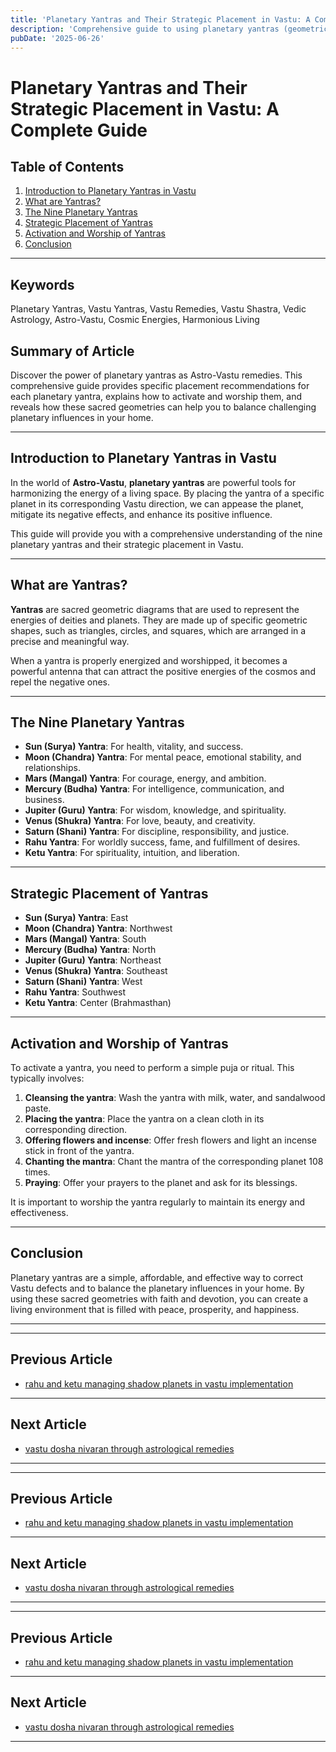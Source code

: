 ```yaml
---
title: 'Planetary Yantras and Their Strategic Placement in Vastu: A Complete Guide'
description: 'Comprehensive guide to using planetary yantras (geometric diagrams) as powerful Astro-Vastu remedies, including specific placement recommendations for each planetary yantra, activation rituals, and explanations of how these sacred geometries help balance challenging planetary influences in different areas of a building.'
pubDate: '2025-06-26'
---
```


# Planetary Yantras and Their Strategic Placement in Vastu: A Complete Guide

## Table of Contents
1. [Introduction to Planetary Yantras in Vastu](#introduction-to-planetary-yantras-in-vastu)
2. [What are Yantras?](#what-are-yantras)
3. [The Nine Planetary Yantras](#the-nine-planetary-yantras)
4. [Strategic Placement of Yantras](#strategic-placement-of-yantras)
5. [Activation and Worship of Yantras](#activation-and-worship-of-yantras)
6. [Conclusion](#conclusion)

---

## Keywords
Planetary Yantras, Vastu Yantras, Vastu Remedies, Vastu Shastra, Vedic Astrology, Astro-Vastu, Cosmic Energies, Harmonious Living

## Summary of Article
Discover the power of planetary yantras as Astro-Vastu remedies. This comprehensive guide provides specific placement recommendations for each planetary yantra, explains how to activate and worship them, and reveals how these sacred geometries can help you to balance challenging planetary influences in your home.

---

## Introduction to Planetary Yantras in Vastu

In the world of **Astro-Vastu**, **planetary yantras** are powerful tools for harmonizing the energy of a living space. By placing the yantra of a specific planet in its corresponding Vastu direction, we can appease the planet, mitigate its negative effects, and enhance its positive influence.

This guide will provide you with a comprehensive understanding of the nine planetary yantras and their strategic placement in Vastu.

---

## What are Yantras?

**Yantras** are sacred geometric diagrams that are used to represent the energies of deities and planets. They are made up of specific geometric shapes, such as triangles, circles, and squares, which are arranged in a precise and meaningful way.

When a yantra is properly energized and worshipped, it becomes a powerful antenna that can attract the positive energies of the cosmos and repel the negative ones.

---

## The Nine Planetary Yantras

- **Sun (Surya) Yantra**: For health, vitality, and success.
- **Moon (Chandra) Yantra**: For mental peace, emotional stability, and relationships.
- **Mars (Mangal) Yantra**: For courage, energy, and ambition.
- **Mercury (Budha) Yantra**: For intelligence, communication, and business.
- **Jupiter (Guru) Yantra**: For wisdom, knowledge, and spirituality.
- **Venus (Shukra) Yantra**: For love, beauty, and creativity.
- **Saturn (Shani) Yantra**: For discipline, responsibility, and justice.
- **Rahu Yantra**: For worldly success, fame, and fulfillment of desires.
- **Ketu Yantra**: For spirituality, intuition, and liberation.

---

## Strategic Placement of Yantras

- **Sun (Surya) Yantra**: East
- **Moon (Chandra) Yantra**: Northwest
- **Mars (Mangal) Yantra**: South
- **Mercury (Budha) Yantra**: North
- **Jupiter (Guru) Yantra**: Northeast
- **Venus (Shukra) Yantra**: Southeast
- **Saturn (Shani) Yantra**: West
- **Rahu Yantra**: Southwest
- **Ketu Yantra**: Center (Brahmasthan)

---

## Activation and Worship of Yantras

To activate a yantra, you need to perform a simple puja or ritual. This typically involves:

1. **Cleansing the yantra**: Wash the yantra with milk, water, and sandalwood paste.
2. **Placing the yantra**: Place the yantra on a clean cloth in its corresponding direction.
3. **Offering flowers and incense**: Offer fresh flowers and light an incense stick in front of the yantra.
4. **Chanting the mantra**: Chant the mantra of the corresponding planet 108 times.
5. **Praying**: Offer your prayers to the planet and ask for its blessings.

It is important to worship the yantra regularly to maintain its energy and effectiveness.

---

## Conclusion

Planetary yantras are a simple, affordable, and effective way to correct Vastu defects and to balance the planetary influences in your home. By using these sacred geometries with faith and devotion, you can create a living environment that is filled with peace, prosperity, and happiness.

---
---

## Previous Article
- [rahu and ketu managing shadow planets in vastu implementation](200807_rahu_and_ketu_managing_shadow_planets_in_vastu_implementation.mdx)

---

## Next Article
- [vastu dosha nivaran through astrological remedies](200809_vastu_dosha_nivaran_through_astrological_remedies.mdx)

---
---

## Previous Article
- [rahu and ketu managing shadow planets in vastu implementation](200807_rahu_and_ketu_managing_shadow_planets_in_vastu_implementation.mdx)

---

## Next Article
- [vastu dosha nivaran through astrological remedies](200809_vastu_dosha_nivaran_through_astrological_remedies.mdx)

---
---

## Previous Article
- [rahu and ketu managing shadow planets in vastu implementation](200807_rahu_and_ketu_managing_shadow_planets_in_vastu_implementation.mdx)

---

## Next Article
- [vastu dosha nivaran through astrological remedies](200809_vastu_dosha_nivaran_through_astrological_remedies.mdx)

---
